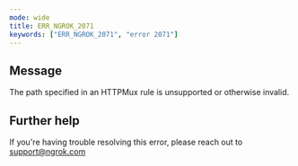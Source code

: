 ```yaml
---
mode: wide
title: ERR_NGROK_2071
keywords: ["ERR_NGROK_2071", "error 2071"]
---
```


## Message

The path specified in an HTTPMux rule is unsupported or otherwise invalid.

## Further help

If you're having trouble resolving this error, please reach out to [support@ngrok.com](mailto:support@ngrok.com?subject=Help%20with%20ERR_NGROK_2071)
